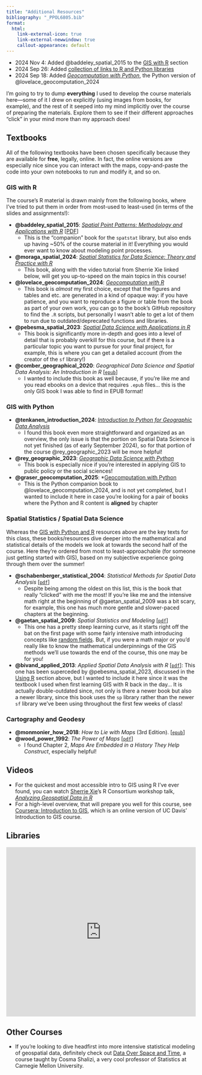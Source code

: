```yaml
---
title: "Additional Resources"
bibliography: "_PPOL6805.bib"
format:
  html:
    link-external-icon: true
    link-external-newwindow: true
    callout-appearance: default
---
```


::: {.callout-note title="Update Log" collapse="true"}

* 2024 Nov 4: Added @baddeley_spatial_2015 to the [GIS with R](#gis-with-r) section
* 2024 Sep 26: Added [collection of links to R and Python libraries](#libraries)
* 2024 Sep 18: Added [*Geocomputation with Python*](https://py.geocompx.org/){target='_blank'}, the Python version of @lovelace_geocomputation_2024

:::

I'm going to try to dump **everything** I used to develop the course materials here---some of it I drew on explicitly (using images from books, for example), and the rest of it seeped into my mind implicitly over the course of preparing the materials. Explore them to see if their different approaches "click" in your mind more than my approach does!

## Textbooks

All of the following textbooks have been chosen specifically because they are available for **free**, legally, online. In fact, the online versions are especially nice since you can interact with the maps, copy-and-paste the code into your own notebooks to run and modify it, and so on.

### GIS with R

The course's R material is drawn mainly from the following books, where I've tried to put them in order from most-used to least-used (in terms of the slides and assignments!):

* **@baddeley_spatial_2015**: [*Spatial Point Patterns: Methodology and Applications with R*](https://spatstat.org/){target='_blank'} \[[PDF](https://www.dropbox.com/scl/fi/egw826hopf6q53ll071n1/Baddeley-Adrian_-Rubak-Ege_-Turner-Rolf-Spatial-point-patterns.pdf?rlkey=y1n4smru4sj43sxzu4x54p5a9&dl=1){target='_blank'}\]
  * This is the "companion" book for the `spatstat` library, but also ends up having ~50% of the course material in it! Everything you would ever want to know about modeling point processes.
* **@moraga_spatial_2024**: [*Spatial Statistics for Data Science: Theory and Practice with R*](https://www.paulamoraga.com/book-spatial/){target='_blank'}
  * This book, along with the video tutorial from Sherrie Xie linked below, will get you up-to-speed on the main topics in this course!
* **@lovelace_geocomputation_2024**: *[Geocomputation with R](https://r.geocompx.org/preface){target='_blank'}*
  * This book is *almost* my first choice, except that the figures and tables and etc. are generated in a kind of opaque way: if you have patience, and you want to reproduce a figure or table from the book as part of your own work, you can go to the book's GitHub repository to find the `.R` scripts, but personally I wasn't able to get a lot of them to run due to outdated/deprecated functions and libraries.
* **@pebesma_spatial_2023**: *[Spatial Data Science with Applications in R](https://r-spatial.org/book/){target='_blank'}*
  * This book is significantly more in-depth and goes into a level of detail that is probably overkill for this course, but if there is a particular topic you want to pursue for your final project, for example, this is where you can get a detailed account (from the creator of the `sf` library!)
* **@comber_geographical_2020**: *Geographical Data Science and Spatial Data Analysis: An Introduction in R* \[[`epub`](https://www.dropbox.com/scl/fi/rv7nr0v9276pvt4a0w32q/Lex-Comber-Geographical-Data-Science-and-Spatial-Data-Analysis_-An-Introduction-in-R.epub?rlkey=b2naf1aipbte9qng1z7x7x0v0&dl=1){target='_blank'}\]
  * I wanted to include this book as well because, if you're like me and you read ebooks on a device that requires `.epub` files... this is the only GIS book I was able to find in EPUB format!

### GIS with Python

* **@tenkanen_introduction_2024**: *[Introduction to Python for Geographic Data Analysis](https://pythongis.org/){target='_blank'}*
  * I found this book even more straightforward and organized as an overview, the only issue is that the portion on Spatial Data Science is not yet finished (as of early September 2024), so for that portion of the course @rey_geographic_2023 will be more helpful!
* **@rey_geographic_2023**: *[Geographic Data Science with Python](https://geographicdata.science/book/intro.html){target='_blank'}*
  * This book is especially nice if you're interested in applying GIS to public policy or the social sciences!
* **@graser_geocomputation_2025**: *[Geocomputation with Python](https://py.geocompx.org/){target='_blank'}
  * This is the Python companion book to @lovelace_geocomputation_2024, and is not yet completed, but I wanted to include it here in case you're looking for a pair of books where the Python and R content is **aligned** by chapter

### Spatial Statistics / Spatial Data Science

Whereas the [GIS with Python and R](#gis-with-python-and-r) resources above are the key texts for this class, these books/resources dive deeper into the mathematical and statistical details of the models we look at towards the second half of the course. Here they're ordered from most to least-approachable (for someone just getting started with GIS), based on my subjective experience going through them over the summer!

* **@schabenberger_statistical_2004**: *Statistical Methods for Spatial Data Analysis* \[[`pdf`](https://www.dropbox.com/scl/fi/25gj53qitsdzw9kvcvfjf/Oliver-Schabenberger-Carol-A.-Gotway-Statistical-methods-for-spatial-data-analysis.pdf?rlkey=p5ih232gmxzm3zstvszux2big&dl=0){target='_blank'}\]
  * Despite being among the oldest on this list, this is the book that really "clicked" with me the most! If you're like me and the intensive math right at the beginning of @gaetan_spatial_2009 was a bit scary, for example, this one has much more gentle and slower-paced chapters at the beginning.
* **@gaetan_spatial_2009**: *Spatial Statistics and Modeling* \[[`pdf`](https://www.dropbox.com/scl/fi/ggrmx9gcekawzulcwspgj/Carlo-Gaetan-Xavier-Guyon-auth.-Spatial-Statistics-and-Modeling-2010.pdf?rlkey=a2e52hphc9ifaha8ra6ckbm2o&dl=1){target='_blank'}\]
  * This one has a pretty steep learning curve, as it starts right off the bat on the first page with some fairly intensive math introducing concepts like [random fields](https://en.wikipedia.org/wiki/Random_field){target='_blank'}. But, if you were a math major or you'd really like to know the mathematical underpinnings of the GIS methods we'll use towards the end of the course, this one may be for you!
* **@bivand_applied_2013**: *Applied Spatial Data Analysis with R* \[[`pdf`](https://www.dropbox.com/scl/fi/gm2mb07gylqmcwghz0e0t/Bivand-Roger-S._G-mez-Rubio-Virgilio_Pebesma-Edzer-Applied-spatial-data-analysis-with-R-2013.pdf?rlkey=y3ip1gzj1t9m2xgxlh9k66k2v&dl=1){target='_blank'}\]: This one has been superceded by @pebesma_spatial_2023, discussed in the [Using R](#using-r) section above, but I wanted to include it here since it was the textbook I used when first learning GIS with R back in the day... It is actually double-outdated since, not only is there a newer book but also a newer library, since this book uses the `sp` library rather than the newer `sf` library we've been using throughout the first few weeks of class!

### Cartography and Geodesy

* **@monmonier_how_2018**: *How to Lie with Maps* (3rd Edition). \[[`epub`](https://www.dropbox.com/scl/fi/6sb9hzp2ttugi9s6n5bnu/How-to-Lie-with-Maps_Mark-Monmonier.epub?rlkey=wx8yfep9rvhtsyldje5gdzp1t&dl=1){target='_blank'}\]
* **@wood_power_1992**: *The Power of Maps* \[[`pdf`](https://www.dropbox.com/s/lpu5xsrip7oinir/Denis%20Wood%20%26%20John%20Fels%20-%20The%20power%20of%20maps%20%281992%2C%20The%20Guilford%20Press%29%20-%20libgen.li.pdf?dl=0){target='_blank'}\]
  * I found Chapter 2, *Maps Are Embedded in a History They Help Construct*, especially helpful!

## Videos

* For the quickest and most accessible intro to GIS using R I've ever found, you can watch [Sherrie Xie](https://www.med.upenn.edu/apps/faculty/index.php/g275/p8649466){target='_blank'}'s R Consortium workshop talk, [*Analyzing Geospatial Data in R*](https://www.youtube.com/watch?v=DD7bXonh-_E){target='_blank'}
* For a high-level overview, that will prepare you well for this course, see [Coursera: Introduction to GIS](https://www.coursera.org/learn/gis/lecture/S0HxB/why-gis-is-awesome){target='_blank'}, which is an online version of UC Davis' Introduction to GIS course.

## Libraries

```{=html}
<iframe style="border: 0; width: 100%; height: 450px;" allowfullscreen frameborder="0" src="https://raindrop.io/jpowerj/r-libraries-48121467/embed"></iframe>
```

## Other Courses

* If you're looking to dive headfirst into more intensive statistical modeling of geospatial data, definitely check out [Data Over Space and Time](https://www.stat.cmu.edu/~cshalizi/dst/20/){target='_blank'}, a course taught by Cosma Shalizi, a very cool professor of Statistics at Carnegie Mellon University.